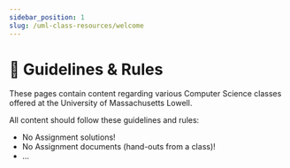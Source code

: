 ```yaml
---
sidebar_position: 1
slug: /uml-class-resources/welcome
---
```


# 📒 Guidelines & Rules

These pages contain content regarding various Computer Science classes offered at the University of Massachusetts Lowell. 

All content should follow these guidelines and rules:
 - No Assignment solutions!
 - No Assignment documents (hand-outs from a class)!
 - ...
 